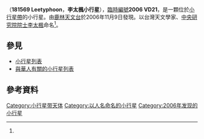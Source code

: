 {{Infobox planet
| bgcolour = #FFFFC0
| name = 李太楓（Leetyphoon） 
| symbol = 
| image = 
| caption = 
| discovery = yes
| discovery_ref = 
| discoverer = [[林宏欽|林宏欽]]、[[葉泉志|葉泉志]]
| discovery_site = [[鹿林天文台|鹿林天文台]] 
| discovered = 2006年11月9日
| designations = yes
| mp_name =李太楓（181569 Leetyphoon，小行星181569）
| named_after = [[李太楓|李太楓]]
| alt_names = 2006 VD21
| mp_category = [[小行星帶|主帶]]
| orbit_ref = <ref name="JPL">[http://ssd.jpl.nasa.gov/sbdb.cgi?sstr=181569 181569 Leetyphoon (2006 VD21)]</ref>
| epoch = 2014年12月9日
| aphelion = {{convert|3.21666988215768|AU|km|3|abbr=on|lk=out}}
| perihelion = {{convert|2.671140594547187|AU|km|3|abbr=on}}
| semimajor = {{convert|2.943905238352434|AU|km|3|abbr=on}}
| eccentricity = 0.09265401625423932
| period = 1844.948154382392 [[日|日]]<br />5.05 [[儒略年|儒略年]]
| avg_speed = 
| inclination = 1.806846849281545°
| asc_node = 6.143214262458843°
| mean_anomaly = 25.52169067675294°
| arg_peri = 240.022498847724°
| satellites = 
| physical_characteristics = yes
| dimensions = 
| mass = 
| density = 
| surface_grav = 
| escape_velocity = 
| sidereal_day = 
| axial_tilt = 
| pole_ecliptic_lat = 
| pole_ecliptic_lon = 
| albedo = 
| temperatures= 
| temp_name1 = 
| mean_temp_1 = 
| max_temp_1 = 
| temp_name2 = 
| max_temp_2 = 
| spectral_type = 
| abs_magnitude = 16.3
}}

'''{{BASEPAGENAME}}'''（'''181569 Leetyphoon'''，'''李太楓小行星'''），[[天文學臨時編號|臨時編號]]'''2006 VD21 '''，是一顆位於[[小行星帶|小行星帶]]的小行星。由[[鹿林天文台|鹿林天文台]]於2006年11月9日發現。以台灣天文學家、[[中央研究院院士|中央研究院院士]][[李太楓|李太楓]]命名<ref name="JPL"/>。

== 參見 ==
* [[小行星列表|小行星列表]]
* [[與華人有關的小行星列表|與華人有關的小行星列表]]

== 參考資料 ==
{{Reflist}}

{{Minor Planet Number|[[小行星181568|小行星181568]]|[[小行星181570|小行星181570]]}}
{{小天體}}
{{beltasteroid-stub}}

[[Category:小行星带天体|Category:小行星带天体]]
[[Category:以人名命名的小行星|Category:以人名命名的小行星]]
[[Category:2006年发现的小行星|Category:2006年发现的小行星]]